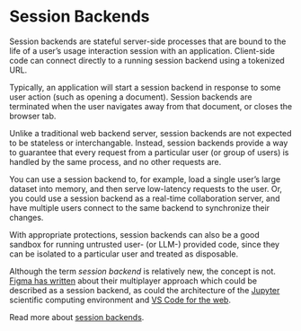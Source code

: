 # Session Backends

Session backends are stateful server-side processes that are bound to the life of a
user’s usage interaction session with an application. Client-side code can connect directly
to a running session backend using a tokenized URL.

Typically, an application will start a session backend in response to some user action
(such as opening a document). Session backends are terminated when the user navigates
away from that document, or closes the browser tab.

Unlike a traditional web backend server, session backends are not expected to be stateless
or interchangable. Instead, session backends provide a way to guarantee that every
request from a particular user (or group of users) is handled by the same process, and
no other requests are.

You can use a session backend to, for example, load a single user’s large dataset
into memory, and then serve low-latency requests to the user. Or, you could use a session backend
as a real-time collaboration server, and have multiple users connect to the same backend
to synchronize their changes.

With appropriate protections, session backends can also be a good sandbox for running untrusted
user- (or LLM-) provided code, since they can be isolated to a particular user and treated as disposable.

Although the term *session backend* is relatively new, the concept is not. [Figma has written](https://www.figma.com/blog/rust-in-production-at-figma/#scaling-our-service-with-rust)
about their multiplayer approach which could be described as a session backend, as could the architecture
of the [Jupyter](https://jupyter.org/) scientific computing environment and [VS Code for the web](https://code.visualstudio.com/docs/editor/vscode-web).

Read more about [session backends](https://driftingin.space/posts/session-lived-application-backends).